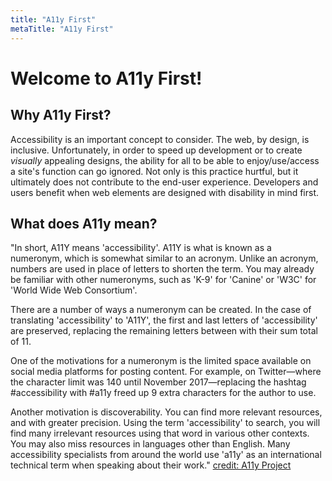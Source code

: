 ```yaml
---
title: "A11y First"
metaTitle: "A11y First"
---
```


# Welcome to A11y First!

## Why A11y First?

Accessibility is an important concept to consider. The web, by design, is inclusive. Unfortunately, in order to speed up development or to create *visually* appealing designs, the ability for all to be able to enjoy/use/access a site's function can go ignored. Not only is this practice hurtful, but it ultimately does not contribute to the end-user experience. Developers and users benefit when web elements are designed with disability in mind first.

## What does A11y mean?

"In short, A11Y means 'accessibility'. A11Y is what is known as a numeronym, which is somewhat similar to an acronym. Unlike an acronym, numbers are used in place of letters to shorten the term. You may already be familiar with other numeronyms, such as 'K-9' for 'Canine' or 'W3C' for 'World Wide Web Consortium'.

There are a number of ways a numeronym can be created. In the case of translating 'accessibility' to 'A11Y', the first and last letters of 'accessibility' are preserved, replacing the remaining letters between with their sum total of 11.

One of the motivations for a numeronym is the limited space available on social media platforms for posting content. For example, on Twitter—where the character limit was 140 until November 2017—replacing the hashtag #accessibility with #a11y freed up 9 extra characters for the author to use.

Another motivation is discoverability. You can find more relevant resources, and with greater precision. Using the term 'accessibility' to search, you will find many irrelevant resources using that word in various other contexts. You may also miss resources in languages other than English. Many accessibility specialists from around the world use 'a11y' as an international technical term when speaking about their work."
[credit: A11y Project](https://a11yproject.com/about/)
